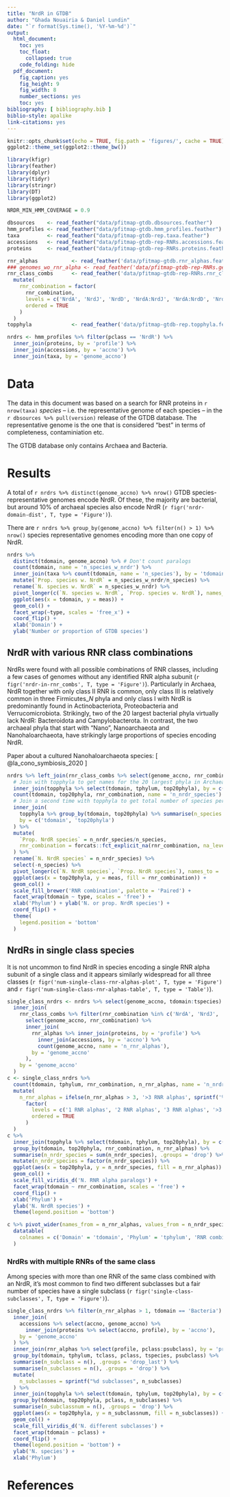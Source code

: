 ```yaml
---
title: "NrdR in GTDB"
author: "Ghada Nouairia & Daniel Lundin"
date: "`r format(Sys.time(), '%Y-%m-%d')`"
output:
  html_document:
    toc: yes
    toc_float:
      collapsed: true
    code_folding: hide
  pdf_document:
    fig_caption: yes
    fig_height: 9
    fig_width: 8
    number_sections: yes
    toc: yes
bibliography: [ bibliography.bib ]
biblio-style: apalike
link-citations: yes
---
```


```r
knitr::opts_chunk$set(echo = TRUE, fig.path = 'figures/', cache = TRUE)
ggplot2::theme_set(ggplot2::theme_bw())
```

```r
library(kfigr)
library(feather)
library(dplyr)
library(tidyr)
library(stringr)
library(DT)
library(ggplot2)
```

```r
NRDR_MIN_HMM_COVERAGE = 0.9
```

```r
dbsources    <- read_feather("data/pfitmap-gtdb.dbsources.feather")
hmm_profiles <- read_feather("data/pfitmap-gtdb.hmm_profiles.feather")
taxa         <- read_feather("data/pfitmap-gtdb-rep.taxa.feather")
accessions   <- read_feather("data/pfitmap-gtdb-rep-RNRs.accessions.feather")
proteins     <- read_feather("data/pfitmap-gtdb-rep-RNRs.proteins.feather")

rnr_alphas           <- read_feather('data/pfitmap-gtdb.rnr_alphas.feather')
### genomes_wo_rnr_alpha <- read_feather('data/pfitmap-gtdb-rep-RNRs.genomes_wo_rnr_alpha.feather')
rnr_class_combs      <- read_feather('data/pfitmap-gtdb-rep-RNRs.rnr_class_combs.feather') %>%
  mutate(
    rnr_combination = factor(
      rnr_combination, 
      levels = c('NrdA', 'NrdJ', 'NrdD', 'NrdA:NrdJ', 'NrdA:NrdD', 'NrdD:NrdJ', 'NrdA:NrdD:NrdJ'),
      ordered = TRUE
    )
  )
topphyla             <- read_feather('data/pfitmap-gtdb-rep.topphyla.feather')
```

```r
nrdrs <- hmm_profiles %>% filter(pclass == 'NrdR') %>%
  inner_join(proteins, by = 'profile') %>%
  inner_join(accessions, by = 'accno') %>%
  inner_join(taxa, by = 'genome_accno')
```

# Data

The data in this document was based on a search for RNR proteins in  `r nrow(taxa)` *species* --
i.e. the representative genome of each species -- in the  `r dbsources %>% pull(version)`  release
of the GTDB database. The representative genome is the one that is considered "best" in terms of
completeness, contaminiation etc. 

The GTDB database only contains Archaea and Bacteria.

# Results

A total of 
`r nrdrs %>% distinct(genome_accno) %>% nrow()` 
GTDB species-representative genomes encode NrdR. 
Of these, the majority are bacterial, but around 10% of archaeal species also encode NrdR 
(`r figr('nrdr-domain-dist', T, type = 'Figure')`).

There are `r nrdrs %>% group_by(genome_accno) %>% filter(n() > 1) %>% nrow()` species representative
genomes encoding more than one copy of NrdR.

```r
nrdrs %>%
  distinct(tdomain, genome_accno) %>% # Don't count paralogs
  count(tdomain, name = 'n_species_w_nrdr') %>%
  inner_join(taxa %>% count(tdomain, name = 'n_species'), by = 'tdomain') %>%
  mutate(`Prop. species w. NrdR` = n_species_w_nrdr/n_species) %>%
  rename(`N. species w. NrdR` = n_species_w_nrdr) %>%
  pivot_longer(c(`N. species w. NrdR`, `Prop. species w. NrdR`), names_to = 'type', values_to = 'meas') %>%
  ggplot(aes(x = tdomain, y = meas)) +
  geom_col() +
  facet_wrap(~type, scales = 'free_x') +
  coord_flip() +
  xlab('Domain') +
  ylab('Number or proportion of GTDB species')
```

## NrdR with various RNR class combinations

NrdRs were found with all possible combinations of RNR classes, including a few cases of
genomes without any identified RNR alpha subunit
(`r figr('nrdr-in-rnr_combs', T, type = 'Figure')`). 
Particularly in Archaea, NrdR together with only class II RNR is common, only class III
is relatively common in three Firmicutes_*N* phyla and only class I with NrdR is 
predominantly found in Actinobacteriota, Proteobacteria and Verrucomicrobiota.
Strikingly, two of the 20 largest bacterial phyla virtually lack NrdR: Bacteroidota and
Campylobacterota. In contrast, the two archaeal phyla that start with "Nano",
Nanoarchaeota and Nanohaloarchaeota, have strikingly large proportions of species
encoding NrdR.

Paper about a cultured Nanohaloarchaeota species: [ @la_cono_symbiosis_2020 ]

```r
nrdrs %>% left_join(rnr_class_combs %>% select(genome_accno, rnr_combination), by = 'genome_accno') %>%
  # Join with topphyla to get names for the 20 largest phyla in Archaea and Bacteria
  inner_join(topphyla %>% select(tdomain, tphylum, top20phyla), by = c('tdomain', 'tphylum')) %>%
  count(tdomain, top20phyla, rnr_combination, name = 'n_nrdr_species') %>%
  # Join a second time with topphyla to get total number of species per top20phyla group
  inner_join(
    topphyla %>% group_by(tdomain, top20phyla) %>% summarise(n_species = sum(n_species), .groups = 'drop'),
    by = c('tdomain', 'top20phyla')
  ) %>%
  mutate(
    `Prop. NrdR species` = n_nrdr_species/n_species,
    rnr_combination = forcats::fct_explicit_na(rnr_combination, na_level = 'No RNR alpha')
  ) %>%
  rename(`N. NrdR species` = n_nrdr_species) %>%
  select(-n_species) %>%
  pivot_longer(c(`N. NrdR species`, `Prop. NrdR species`), names_to = 'type', values_to = 'meas') %>%
  ggplot(aes(x = top20phyla, y = meas, fill = rnr_combination)) +
  geom_col() +
  scale_fill_brewer('RNR combination', palette = 'Paired') +
  facet_wrap(tdomain ~ type, scales = 'free') +
  xlab('Phylum') + ylab('N. or prop. NrdR species') +
  coord_flip() +
  theme(
    legend.position = 'bottom'
  )
```

## NrdRs in single class species

It is not uncommon to find NrdR in species encoding a single RNR alpha subunit of a single class
and it appears similarly widespread for all three classes
(`r figr('num-single-class-rnr-alphas-plot', T, type = 'Figure')` and
`r figr('num-single-class-rnr-alphas-table', T, type = 'Table')`).

```r
single_class_nrdrs <- nrdrs %>% select(genome_accno, tdomain:tspecies) %>% distinct() %>%
  inner_join(
    rnr_class_combs %>% filter(rnr_combination %in% c('NrdA', 'NrdJ', 'NrdD')) %>%
      select(genome_accno, rnr_combination) %>%
      inner_join(
        rnr_alphas %>% inner_join(proteins, by = 'profile') %>%
          inner_join(accessions, by = 'accno') %>%
          count(genome_accno, name = 'n_rnr_alphas'),
        by = 'genome_accno'
      ),
    by = 'genome_accno'
  ) 
c <- single_class_nrdrs %>%
  count(tdomain, tphylum, rnr_combination, n_rnr_alphas, name = 'n_nrdr_species') %>%
  mutate(
    n_rnr_alphas = ifelse(n_rnr_alphas > 3, '>3 RNR alphas', sprintf('%d RNR alphas', n_rnr_alphas)) %>%
      factor(
        levels = c('1 RNR alphas', '2 RNR alphas', '3 RNR alphas', '>3 RNR alphas'),
        ordered = TRUE
      ) 
  ) 
c %>%
  inner_join(topphyla %>% select(tdomain, tphylum, top20phyla), by = c('tdomain', 'tphylum')) %>%
  group_by(tdomain, top20phyla, rnr_combination, n_rnr_alphas) %>%
  summarise(n_nrdr_species = sum(n_nrdr_species), .groups = 'drop') %>%
  mutate(n_nrdr_species = factor(n_nrdr_species)) %>%
  ggplot(aes(x = top20phyla, y = n_nrdr_species, fill = n_rnr_alphas)) +
  geom_col() +
  scale_fill_viridis_d('N. RNR alpha paralogs') +
  facet_wrap(tdomain ~ rnr_combination, scales = 'free') +
  coord_flip() +
  xlab('Phylum') +
  ylab('N. NrdR species') +
  theme(legend.position = 'bottom')
```

```r
c %>% pivot_wider(names_from = n_rnr_alphas, values_from = n_nrdr_species, values_fn = list) %>%
  datatable(
    colnames = c('Domain' = 'tdomain', 'Phylum' = 'tphylum', 'RNR combination' = 'rnr_combination')
  )
```

### NrdRs with multiple RNRs of the same class

Among species with more than one RNR of the same class combined with an NrdR, it's most common to find
two different subclasses but a fair number of species have a single subclass
(`r figr('single-class-subclasses', T, type = 'Figure')`).

```r
single_class_nrdrs %>% filter(n_rnr_alphas > 1, tdomain == 'Bacteria') %>%
  inner_join(
    accessions %>% select(accno, genome_accno) %>%
      inner_join(proteins %>% select(accno, profile), by = 'accno'),
    by = 'genome_accno'
  ) %>%
  inner_join(rnr_alphas %>% select(profile, pclass:psubclass), by = 'profile') %>%
  group_by(tdomain, tphylum, tclass, pclass, tspecies, psubclass) %>%
  summarise(n_subclass = n(), .groups = 'drop_last') %>%
  summarise(n_subclasses = n(), .groups = 'drop') %>%
  mutate(
    n_subclasses = sprintf("%d subclasses", n_subclasses)
  ) %>%
  inner_join(topphyla %>% select(tdomain, tphylum, top20phyla), by = c('tdomain', 'tphylum')) %>%
  group_by(tdomain, top20phyla, pclass, n_subclasses) %>%
  summarise(n_subclassnum = n(), .groups = 'drop') %>%
  ggplot(aes(x = top20phyla, y = n_subclassnum, fill = n_subclasses)) +
  geom_col() +
  scale_fill_viridis_d('N. different subclasses') +
  facet_wrap(tdomain ~ pclass) +
  coord_flip() +
  theme(legend.position = 'bottom') +
  ylab('N. species') +
  xlab('Phylum')
```


# References {-}
